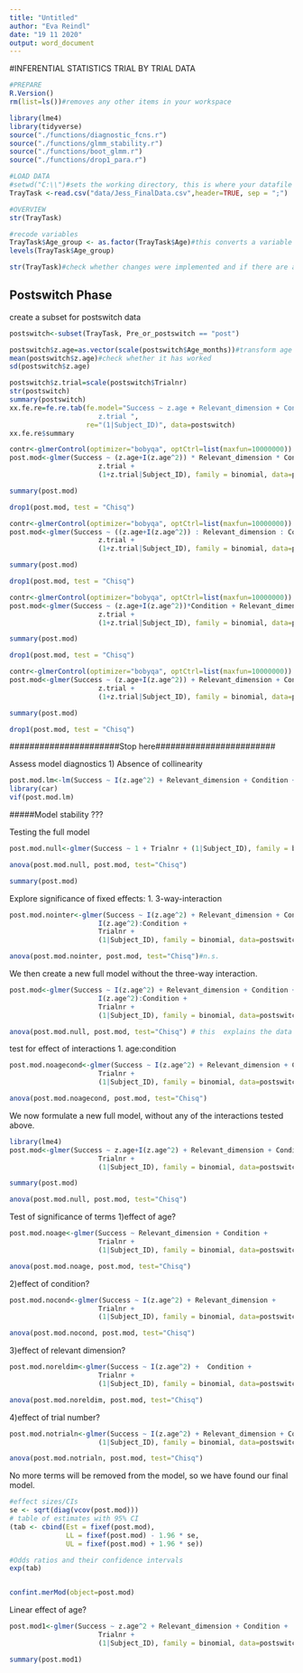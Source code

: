 ```yaml
---
title: "Untitled"
author: "Eva Reindl"
date: "19 11 2020"
output: word_document
---
```


#INFERENTIAL STATISTICS TRIAL BY TRIAL DATA

```r
#PREPARE
R.Version()
rm(list=ls())#removes any other items in your workspace

library(lme4)
library(tidyverse)
source("./functions/diagnostic_fcns.r")
source("./functions/glmm_stability.r")
source("./functions/boot_glmm.r")
source("./functions/drop1_para.r")

```

```r
#LOAD DATA
#setwd("C:\\")#sets the working directory, this is where your datafile is
TrayTask <-read.csv("data/Jess_FinalData.csv",header=TRUE, sep = ";")
```

```r
#OVERVIEW
str(TrayTask)

#recode variables
TrayTask$Age_group <- as.factor(TrayTask$Age)#this converts a variable classified as continuous into a categorical variable
levels(TrayTask$Age_group)

str(TrayTask)#check whether changes were implemented and if there are any outstanding issues
```

## Postswitch Phase
create a subset for postswitch data
```r
postswitch<-subset(TrayTask, Pre_or_postswitch == "post")

postswitch$z.age=as.vector(scale(postswitch$Age_months))#transform age to mean of 0 and SD of 1
mean(postswitch$z.age)#check whether it has worked
sd(postswitch$z.age)
```
```r

postswitch$z.trial=scale(postswitch$Trialnr)
str(postswitch)
summary(postswitch)
xx.fe.re=fe.re.tab(fe.model="Success ~ z.age + Relevant_dimension + Condition + 
                      z.trial ",
                   re="(1|Subject_ID)", data=postswitch)
xx.fe.re$summary


```
```r
contr<-glmerControl(optimizer="bobyqa", optCtrl=list(maxfun=10000000))
post.mod<-glmer(Success ~ (z.age+I(z.age^2)) * Relevant_dimension * Condition + 
                      z.trial + 
                      (1+z.trial|Subject_ID), family = binomial, data=postswitch,control=contr)

summary(post.mod)

drop1(post.mod, test = "Chisq")

```



```r
contr<-glmerControl(optimizer="bobyqa", optCtrl=list(maxfun=10000000))
post.mod<-glmer(Success ~ ((z.age+I(z.age^2)) : Relevant_dimension : Condition)^2 + 
                      z.trial + 
                      (1+z.trial|Subject_ID), family = binomial, data=postswitch,control=contr)

summary(post.mod)

drop1(post.mod, test = "Chisq")

```



```r
contr<-glmerControl(optimizer="bobyqa", optCtrl=list(maxfun=10000000))
post.mod<-glmer(Success ~ (z.age+I(z.age^2))*Condition + Relevant_dimension+
                      z.trial + 
                      (1+z.trial|Subject_ID), family = binomial, data=postswitch,control=contr)

summary(post.mod)

drop1(post.mod, test = "Chisq")

```

```r
contr<-glmerControl(optimizer="bobyqa", optCtrl=list(maxfun=10000000))
post.mod<-glmer(Success ~ (z.age+I(z.age^2)) + Relevant_dimension + Condition + 
                      z.trial + 
                      (1+z.trial|Subject_ID), family = binomial, data=postswitch,control=contr)

summary(post.mod)

drop1(post.mod, test = "Chisq")

```





######################Stop here########################

Assess model diagnostics
1) Absence of collinearity
```r
post.mod.lm<-lm(Success ~ I(z.age^2) + Relevant_dimension + Condition + Trialnr, data=postswitch)
library(car)
vif(post.mod.lm)
```

#####Model stability
???

Testing the full model
```r
post.mod.null<-glmer(Success ~ 1 + Trialnr + (1|Subject_ID), family = binomial, data=postswitch, control=contr)

anova(post.mod.null, post.mod, test="Chisq")

summary(post.mod)
```


Explore significance of fixed effects:
1. 3-way-interaction
```r
post.mod.nointer<-glmer(Success ~ I(z.age^2) + Relevant_dimension + Condition + 
                      I(z.age^2):Condition + 
                      Trialnr + 
                      (1|Subject_ID), family = binomial, data=postswitch,control=contr)

anova(post.mod.nointer, post.mod, test="Chisq")#n.s.
```

We then create a new full model without the three-way interaction.
```r
post.mod<-glmer(Success ~ I(z.age^2) + Relevant_dimension + Condition + 
                      I(z.age^2):Condition + 
                      Trialnr + 
                      (1|Subject_ID), family = binomial, data=postswitch,control=contr)

anova(post.mod.null, post.mod, test="Chisq") # this  explains the data significantly better than a null model
```

test for effect of interactions
1. age:condition
```r
post.mod.noagecond<-glmer(Success ~ I(z.age^2) + Relevant_dimension + Condition + 
                      Trialnr + 
                      (1|Subject_ID), family = binomial, data=postswitch,control=contr)

anova(post.mod.noagecond, post.mod, test="Chisq")
```

We now formulate a new full model, without any of the interactions tested above.
```r
library(lme4)
post.mod<-glmer(Success ~ z.age+I(z.age^2) + Relevant_dimension + Condition + 
                      Trialnr + 
                      (1|Subject_ID), family = binomial, data=postswitch,control=contr)

summary(post.mod)

anova(post.mod.null, post.mod, test="Chisq")
```

Test of significance of terms
1)effect of age?
```r
post.mod.noage<-glmer(Success ~ Relevant_dimension + Condition + 
                      Trialnr + 
                      (1|Subject_ID), family = binomial, data=postswitch,control=contr)

anova(post.mod.noage, post.mod, test="Chisq")
```



2)effect of condition?
```r
post.mod.nocond<-glmer(Success ~ I(z.age^2) + Relevant_dimension + 
                      Trialnr + 
                      (1|Subject_ID), family = binomial, data=postswitch,control=contr)

anova(post.mod.nocond, post.mod, test="Chisq")
```



3)effect of relevant dimension?
```r
post.mod.noreldim<-glmer(Success ~ I(z.age^2) +  Condition + 
                      Trialnr + 
                      (1|Subject_ID), family = binomial, data=postswitch,control=contr)

anova(post.mod.noreldim, post.mod, test="Chisq")
```



4)effect of trial number?
```r
post.mod.notrialn<-glmer(Success ~ I(z.age^2) + Relevant_dimension + Condition + 
                      (1|Subject_ID), family = binomial, data=postswitch,control=contr)

anova(post.mod.notrialn, post.mod, test="Chisq")
```


No more terms will be removed from the model, so we have found our final model.
```r
#effect sizes/CIs
se <- sqrt(diag(vcov(post.mod)))
# table of estimates with 95% CI
(tab <- cbind(Est = fixef(post.mod), 
              LL = fixef(post.mod) - 1.96 * se, 
              UL = fixef(post.mod) + 1.96 * se))

#Odds ratios and their confidence intervals
exp(tab)


confint.merMod(object=post.mod)
```

Linear effect of age?
```r
post.mod1<-glmer(Success ~ z.age^2 + Relevant_dimension + Condition + 
                      Trialnr + 
                      (1|Subject_ID), family = binomial, data=postswitch,control=contr)

summary(post.mod1)
```